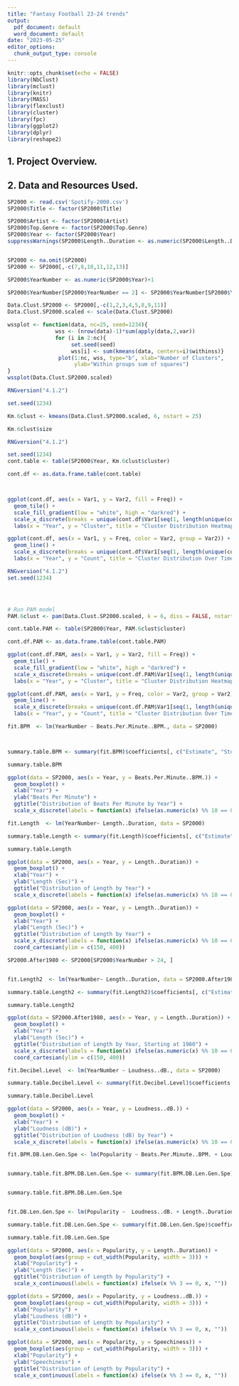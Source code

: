 ---
title: "Fantasy Football 23-24 trends"
output:
  pdf_document: default
  word_document: default
date: "2023-05-25"
editor_options: 
  chunk_output_type: console
---

```{r setup, include=FALSE}
knitr::opts_chunk$set(echo = FALSE)
library(NbClust)
library(mclust)
library(knitr)
library(MASS)
library(flexclust)
library(cluster)
library(fpc)
library(ggplot2)
library(dplyr)
library(reshape2)
```

## 1. Project Overview. 

## 2. Data and Resources Used.

```{r echo=FALSE}


SP2000 <- read.csv('Spotify-2000.csv')
SP2000$Title <- factor(SP2000$Title)

SP2000$Artist <- factor(SP2000$Artist)
SP2000$Top.Genre <- factor(SP2000$Top.Genre)
SP2000$Year <- factor(SP2000$Year)
suppressWarnings(SP2000$Length..Duration <- as.numeric(SP2000$Length..Duration))


SP2000 <- na.omit(SP2000)
SP2000 <- SP2000[,-c(7,8,10,11,12,13)]

SP2000$YearNumber <- as.numeric(SP2000$Year)+1

SP2000$YearNumber[SP2000$YearNumber == 2] <- SP2000$YearNumber[SP2000$YearNumber == 2] - 1


```



```{r echo=FALSE}
Data.Clust.SP2000 <- SP2000[,-c(1,2,3,4,5,8,9,11)]
Data.Clust.SP2000.scaled <- scale(Data.Clust.SP2000)

wssplot <- function(data, nc=25, seed=1234){
               wss <- (nrow(data)-1)*sum(apply(data,2,var))
               for (i in 2:nc){
                    set.seed(seed)
                    wss[i] <- sum(kmeans(data, centers=i)$withinss)}
                plot(1:nc, wss, type="b", xlab="Number of Clusters",
                     ylab="Within groups sum of squares")
}
wssplot(Data.Clust.SP2000.scaled)
```


```{r echo=FALSE}
RNGversion("4.1.2")

set.seed(1234)

Km.6clust <- kmeans(Data.Clust.SP2000.scaled, 6, nstart = 25)

Km.6clust$size

```


```{r echo=FALSE}
RNGversion("4.1.2")

set.seed(1234)
cont.table <- table(SP2000$Year, Km.6clust$cluster)

cont.df <- as.data.frame.table(cont.table)



ggplot(cont.df, aes(x = Var1, y = Var2, fill = Freq)) +
  geom_tile() +
  scale_fill_gradient(low = "white", high = "darkred") +
  scale_x_discrete(breaks = unique(cont.df$Var1[seq(1, length(unique(cont.df$Var1)), by = 10)])) +
  labs(x = "Year", y = "Cluster", title = "Cluster Distribution Heatmap")

```

```{r echo=FALSE}
ggplot(cont.df, aes(x = Var1, y = Freq, color = Var2, group = Var2)) +
  geom_line() +
  scale_x_discrete(breaks = unique(cont.df$Var1[seq(1, length(unique(cont.df$Var1)), by = 10)])) +
  labs(x = "Year", y = "Count", title = "Cluster Distribution Over Time")
```

```{r echo=FALSE}
RNGversion("4.1.2")
set.seed(1234)




# Run PAM model
PAM.6clust <- pam(Data.Clust.SP2000.scaled, k = 6, diss = FALSE, nstart = 25)

cont.table.PAM <- table(SP2000$Year, PAM.6clust$cluster)

cont.df.PAM <- as.data.frame.table(cont.table.PAM)

ggplot(cont.df.PAM, aes(x = Var1, y = Var2, fill = Freq)) +
  geom_tile() +
  scale_fill_gradient(low = "white", high = "darkred") +
  scale_x_discrete(breaks = unique(cont.df.PAM$Var1[seq(1, length(unique(cont.df.PAM$Var1)), by = 10)])) +
  labs(x = "Year", y = "Cluster", title = "Cluster Distribution Heatmap")

```

```{r echo=FALSE}
ggplot(cont.df.PAM, aes(x = Var1, y = Freq, color = Var2, group = Var2)) +
  geom_line() +
  scale_x_discrete(breaks = unique(cont.df.PAM$Var1[seq(1, length(unique(cont.df.PAM$Var1)), by = 10)])) +
  labs(x = "Year", y = "Count", title = "Cluster Distribution Over Time")

```

```{r}
fit.BPM  <- lm(YearNumber ~ Beats.Per.Minute..BPM., data = SP2000)



summary.table.BPM <- summary(fit.BPM)$coefficients[, c("Estimate", "Std. Error", "t value", "Pr(>|t|)")]

summary.table.BPM

```

```{r}


ggplot(data = SP2000, aes(x = Year, y = Beats.Per.Minute..BPM.)) +
  geom_boxplot() +
  xlab("Year") +
  ylab("Beats Per Minute") +
  ggtitle("Distribution of Beats Per Minute by Year") +
  scale_x_discrete(labels = function(x) ifelse(as.numeric(x) %% 10 == 0, x, ""))

```

```{r}
fit.Length  <- lm(YearNumber~ Length..Duration, data = SP2000)

summary.table.Length <- summary(fit.Length)$coefficients[, c("Estimate", "Std. Error", "t value", "Pr(>|t|)")]

summary.table.Length
```

```{r}

ggplot(data = SP2000, aes(x = Year, y = Length..Duration)) +
  geom_boxplot() +
  xlab("Year") +
  ylab("Length (Sec)") +
  ggtitle("Distribution of Length by Year") +
  scale_x_discrete(labels = function(x) ifelse(as.numeric(x) %% 10 == 0, x, ""))
```

```{r}
ggplot(data = SP2000, aes(x = Year, y = Length..Duration)) +
  geom_boxplot() +
  xlab("Year") +
  ylab("Length (Sec)") +
  ggtitle("Distribution of Length by Year") +
  scale_x_discrete(labels = function(x) ifelse(as.numeric(x) %% 10 == 0, x, "")) +
  coord_cartesian(ylim = c(150, 400))
```

```{r}
SP2000.After1980 <- SP2000[SP2000$YearNumber > 24, ]


fit.Length2  <- lm(YearNumber~ Length..Duration, data = SP2000.After1980)

summary.table.Length2 <- summary(fit.Length2)$coefficients[, c("Estimate", "Std. Error", "t value", "Pr(>|t|)")]

summary.table.Length2
```


```{r}
ggplot(data = SP2000.After1980, aes(x = Year, y = Length..Duration)) +
  geom_boxplot() +
  xlab("Year") +
  ylab("Length (Sec)") +
  ggtitle("Distribution of Length by Year, Starting at 1980") +
  scale_x_discrete(labels = function(x) ifelse(as.numeric(x) %% 10 == 0, x, "")) +
  coord_cartesian(ylim = c(150, 400))

```

```{r}
fit.Decibel.Level  <- lm(YearNumber ~ Loudness..dB., data = SP2000)

summary.table.Decibel.Level <- summary(fit.Decibel.Level)$coefficients[, c("Estimate", "Std. Error", "t value", "Pr(>|t|)")]

summary.table.Decibel.Level
```

```{r}
ggplot(data = SP2000, aes(x = Year, y = Loudness..dB.)) +
  geom_boxplot() +
  xlab("Year") +
  ylab("Loudness (dB)") +
  ggtitle("Distribution of Loudness (dB) by Year") +
  scale_x_discrete(labels = function(x) ifelse(as.numeric(x) %% 10 == 0, x, ""))

```

```{r}


fit.BPM.DB.Len.Gen.Spe <- lm(Popularity ~ Beats.Per.Minute..BPM. + Loudness..dB. + Length..Duration + Top.Genre +Speechiness, data = SP2000)


summary.table.fit.BPM.DB.Len.Gen.Spe <- summary(fit.BPM.DB.Len.Gen.Spe)$coefficients[, c("Estimate", "Std. Error", "t value", "Pr(>|t|)")]


summary.table.fit.BPM.DB.Len.Gen.Spe



```

```{r}
fit.DB.Len.Gen.Spe <- lm(Popularity ~  Loudness..dB. + Length..Duration + Speechiness, data = SP2000)

summary.table.fit.DB.Len.Gen.Spe <- summary(fit.DB.Len.Gen.Spe)$coefficients[, c("Estimate", "Std. Error", "t value", "Pr(>|t|)")]

summary.table.fit.DB.Len.Gen.Spe

```

```{r}

ggplot(data = SP2000, aes(x = Popularity, y = Length..Duration)) +
  geom_boxplot(aes(group = cut_width(Popularity, width = 3))) +
  xlab("Popularity") +
  ylab("Length (Sec)") +
  ggtitle("Distribution of Length by Popularity") +
  scale_x_continuous(labels = function(x) ifelse(x %% 3 == 0, x, "")) 

```

```{r}

ggplot(data = SP2000, aes(x = Popularity, y = Loudness..dB.)) +
  geom_boxplot(aes(group = cut_width(Popularity, width = 3))) +
  xlab("Popularity") +
  ylab("Loudness (dB)") +
  ggtitle("Distribution of Length by Popularity") +
  scale_x_continuous(labels = function(x) ifelse(x %% 3 == 0, x, "")) 

```

```{r}

ggplot(data = SP2000, aes(x = Popularity, y = Speechiness)) +
  geom_boxplot(aes(group = cut_width(Popularity, width = 3))) +
  xlab("Popularity") +
  ylab("Speechiness") +
  ggtitle("Distribution of Length by Popularity") +
  scale_x_continuous(labels = function(x) ifelse(x %% 3 == 0, x, "")) 

```


























